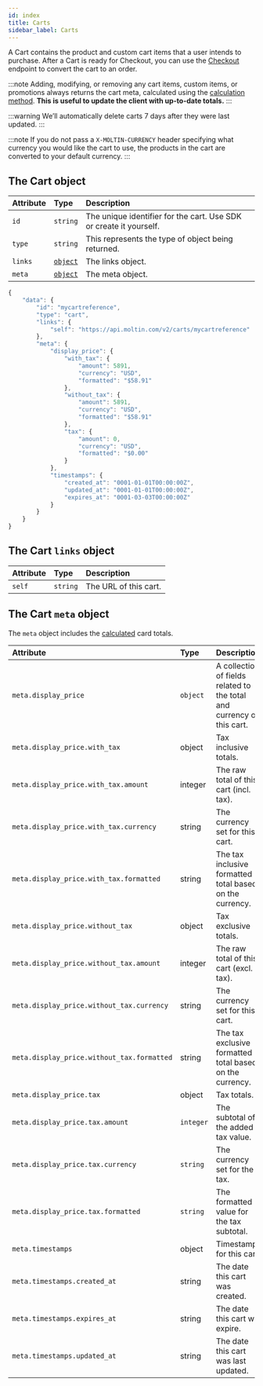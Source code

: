 ```yaml
---
id: index
title: Carts
sidebar_label: Carts
---
```


A Cart contains the product and custom cart items that a user intends to purchase. After a Cart is ready for Checkout, you can use the [Checkout](../checkout.md) endpoint to convert the cart to an order.

:::note
Adding, modifying, or removing any cart items, custom items, or promotions always returns the cart meta, calculated using the [calculation method](../../advanced/settings/index.md#calculation-method). **This is useful to update the client with up-to-date totals.**
:::

:::warning
We’ll automatically delete carts 7 days after they were last updated.
:::

:::note
If you do not pass a `X-MOLTIN-CURRENCY` header specifying what currency you would like the cart to use, the products in the cart are converted to your default currency.
:::

## The Cart object

<!--DOCUSAURUS_CODE_TABS-->

<!--Attributes-->

| Attribute | Type | Description |
| :--- | :--- | :--- |
| `id` | `string` | The unique identifier for the cart. Use SDK or create it yourself. |
| `type` | `string` | This represents the type of object being returned. |
| `links` | [`object`](#the-cart-links-object) | The links object. |
| `meta` | [`object`](#the-cart-meta-object) | The meta object. |

<!--Sample Object-->

```javascript
{
    "data": {
        "id": "mycartreference",
        "type": "cart",
        "links": {
            "self": "https://api.moltin.com/v2/carts/mycartreference"
        },
        "meta": {
            "display_price": {
                "with_tax": {
                    "amount": 5891,
                    "currency": "USD",
                    "formatted": "$58.91"
                },
                "without_tax": {
                    "amount": 5891,
                    "currency": "USD",
                    "formatted": "$58.91"
                },
                "tax": {
                    "amount": 0,
                    "currency": "USD",
                    "formatted": "$0.00"
                }
            },
            "timestamps": {
                "created_at": "0001-01-01T00:00:00Z",
                "updated_at": "0001-01-01T00:00:00Z",
                "expires_at": "0001-03-03T00:00:00Z"
            }
        }
    }
}
```

<!--END_DOCUSAURUS_CODE_TABS-->

## The Cart `links` object

| Attribute | Type | Description |
| :--- | :--- | :--- |
| `self` | `string` | The URL of this cart. |

## The Cart `meta` object

The `meta` object includes the [calculated](../../advanced/settings/index.md#calculation-method) card totals.

| Attribute | Type | Description |
| :--- | :--- | :--- |
| `meta.display_price` | `object` | A collection of fields related to the total and currency of this cart. |
| `meta.display_price.with_tax` | object | Tax inclusive totals. |
| `meta.display_price.with_tax.amount` | integer | The raw total of this cart (incl. tax). |
| `meta.display_price.with_tax.currency` | string | The currency set for this cart. |
| `meta.display_price.with_tax.formatted` | string | The tax inclusive formatted total based on the currency. |
| `meta.display_price.without_tax` | object | Tax exclusive totals. |
| `meta.display_price.without_tax.amount` | integer | The raw total of this cart (excl. tax). |
| `meta.display_price.without_tax.currency` | string | The currency set for this cart. |
| `meta.display_price.without_tax.formatted` | string | The tax exclusive formatted total based on the currency. |
| `meta.display_price.tax` | object | Tax totals. |
| `meta.display_price.tax.amount` | `integer` | The subtotal of the added tax value. |
| `meta.display_price.tax.currency` | `string` | The currency set for the tax. |
| `meta.display_price.tax.formatted` | `string` | The formatted value for the tax subtotal. |
| `meta.timestamps` | object | Timestamps for this cart. |
| `meta.timestamps.created_at` | string | The date this cart was created. |
| `meta.timestamps.expires_at` | string | The date this cart will expire. |
| `meta.timestamps.updated_at` | string | The date this cart was last updated. |
